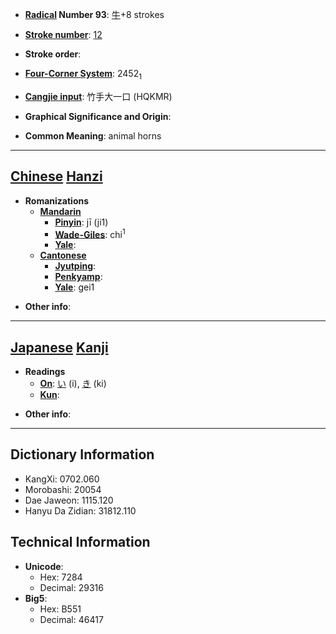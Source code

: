 * '''[[Wiktionary:Chinese radical index| Radical]] Number 93''': [[Wiktionary:Chinese radical index 牛|牛]]+8 strokes

* '''[[Wiktionary:Chinese total strokes index|Stroke number]]''': [[Wiktionary:Chinese total strokes index 12|12]]

* '''Stroke order''': 

* '''[[Wiktionary:Chinese four corner index|Four-Corner System]]''': 2452<sub>1</sub>

* '''[[Wiktionary:Chinese Cangjie index|Cangjie input]]''': 竹手大一口 (HQKMR)

* '''Graphical Significance and Origin''': 

* '''Common Meaning''': animal horns

----

== [[Chinese]] [[Hanzi]] ==

* '''Romanizations'''
** '''[[Mandarin]]'''
*** '''[[Pinyin]]''': jī (ji1)
*** '''[[Wade-Giles]]''': chi<sup>1</sup>
*** '''[[Yale]]''': 
** '''[[Cantonese]]'''
*** '''[[Jyutping]]''':
*** '''[[Penkyamp]]''': 
*** '''[[Yale]]''': gei1

* '''Other info''': 

----

== [[Japanese]] [[Kanji]] ==

* '''Readings'''
** '''[[On]]''': [[い]] (i), [[き]] (ki)
** '''[[Kun]]''': 

* '''Other info''':  

----

== Dictionary Information ==

* KangXi: 0702.060
* Morobashi: 20054
* Dae Jaweon: 1115.120
* Hanyu Da Zidian: 31812.110

== Technical Information ==

* '''Unicode''':
** Hex: 7284
** Decimal: 29316
* '''Big5''':
** Hex: B551
** Decimal: 46417